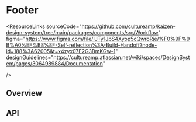 
<Meta of={WorkflowFooterStories} />

# Footer

<ResourceLinks
  sourceCode="https://github.com/cultureamp/kaizen-design-system/tree/main/packages/components/src/Workflow"
  figma="https://www.figma.com/file/IJTy1JpS4Xyop5cQwroRje/%F0%9F%9B%A0%EF%B8%8F-Self-reflection%3A-Build-Handoff?node-id=188%3A62005&t=x4zyx07E2G3BmKGw-1"
  designGuidelines="https://cultureamp.atlassian.net/wiki/spaces/DesignSystem/pages/3064989884/Documentation"

/>

<Installation
  installCommand="pnpm add @kaizen/components"
  importStatement='import { Workflow } from "@kaizen/components/v1/layout"'
/>

## Overview

<Canvas of={WorkflowFooterStories.Playground} />
<Controls of={WorkflowFooterStories.Playground} />

## API

<DocsStory of={WorkflowFooterStories.FirstStep} />

<DocsStory of={WorkflowFooterStories.NextStepDisabled} />

<DocsStory of={WorkflowFooterStories.LastStep} />

<DocsStory of={WorkflowFooterStories.AllStepsComplete} />

<DocsStory of={WorkflowFooterStories.FewerSteps} />

<DocsStory of={WorkflowFooterStories.EightSteps} />
